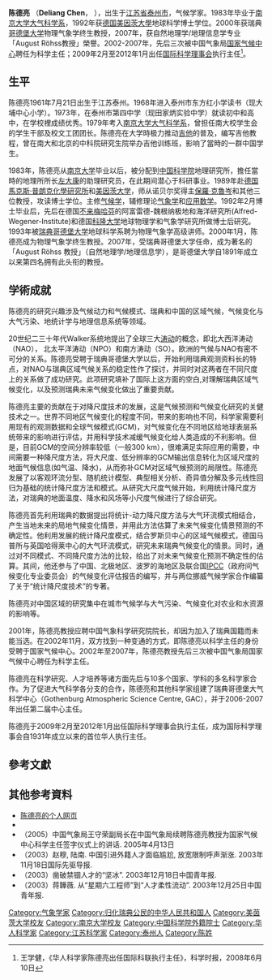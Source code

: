 {{copy edit}}
{{Inappropriate tone |time=2008-12-11T08:35:31+00:00 }}<!-- 本调用由 {{subst:Inappropriate tone/auto}} 自动产生。 -->

'''陈德亮''' （'''Deliang Chen'''， {{bd|1961年|7月21日|}}），出生于[[江苏省|江苏省]][[泰州市|泰州市]]，气候学家。1983年毕业于[[南京大学大气科学系|南京大学大气科学系]]，1992年获[[德国|德国]][[美因茨大學|美因茨大學]]地球科学博士学位。2000年获瑞典[[哥德堡大学|哥德堡大学]]物理气象学终生教授，2007年，获自然地理学/地理信息学专业「August Röhss教授」榮譽。2002-2007年，先后三次被中国气象局[[国家气候中心|国家气候中心]]聘任为科学主任；2009年2月至2012年1月出任[[国际科学理事会|国际科学理事会]]执行主任<ref>王学健，《华人科学家陈德亮出任国际科联执行主任》，科学时报，2008年6月10日</ref>。

==生平==
陈德亮1961年7月21日出生于江苏泰州。1968年进入泰州市东方红小学读书（现大埔中心小学）。1973年，在泰州市第四中学（现田家炳实验中学）就读初中和高中，在学校裡成绩优秀。1979年考入[[南京大学大气科学系|南京大学大气科学系]]，曾担任南大校学生会的学生干部及校文工团团长。陈德亮在大学時极力推动[[吉他|吉他]]的普及，编写吉他教程，曾在南大和北京的中科院研究生院举办吉他训练班，影响了當時的一群中国学生。

1983年，陈德亮从[[南京大学|南京大学]]毕业以后，被分配到[[中国科学院|中国科学院]]地理研究所，擔任當時的地理所所长[[左大康|左大康]]的助理研究员，在此期间潜心于科研事业。1989年赴[[德国|德国]][[馬克斯·普朗克化學研究所|馬克斯·普朗克化學研究所]]和[[美因茨大学|美因茨大学]]，师从诺贝尔奖得主[[保羅·克魯岑|保羅·克魯岑]]和其他三位教授，攻读博士学位。主修[[气候学|气候学]]，辅修理论[[气象学|气象学]]和[[应用数学|应用数学]]。1992年2月博士毕业后，先后在德国[[不来梅哈芬|不来梅哈芬]]的阿富雷德-魏根纳极地和海洋研究所(Alfred-Wegener-Institute)和德国[[科隆大学|科隆大学]]地球物理学和气象学研究所做博士后研究。1993年被[[瑞典|瑞典]][[哥德堡大学|哥德堡大学]]地球科学系聘为物理气象学高级讲师。2000年1月，陈德亮成为物理气象学终生教授。2007年，受瑞典哥德堡大学任命，成为著名的「August Röhss 教授」（自然地理学/地理信息学），是哥德堡大学自1891年成立以来第四名拥有此头衔的教授。

==学術成就==
陈德亮的研究兴趣涉及气候动力和气候模式、瑞典和中国的区域气候，气候变化与大气污染、地统计学与地理信息系统等领域。

20世纪二三十年代Walker系统地提出了全球三大[[涛动|涛动]]的概念，即北大西洋涛动（NAO）， 北太平洋涛动（NPO）和南方涛动（SO）。欧洲的气候与NAO有密不可分的关系。陈德亮受聘于瑞典哥德堡大学以后，开始利用瑞典观测资料长的特点，对NAO与瑞典区域气候关系的稳定性作了探讨，并同时对这两者在不同尺度上的关系做了成功研究。此项研究填补了国际上这方面的空白,对理解瑞典区域气候变化，以及预测瑞典未来气候变化做出了重要贡献。

陈德亮主要的贡献在于对降尺度技术的发展，这是气候预测和气候变化研究的关健技术之一。世界不同地区气候变化的程度不同，带来的影响也不同，科学家需要利用现有的观测数据和全球气候模式(GCM)，对气候变化在不同地区给地球表层系统带来的影响进行评估，并用科学技术减缓气候变化给人类造成的不利影响。但是，目前GCM的空间分辨率较低（一般300 km），很难满足实际应用的需要，中间需要一种降尺度方法，将大尺度、低分辨率的GCM输出信息转化为区域尺度的地面气候信息(如气温、降水)，从而弥补GCM对区域气候预测的局限性。陈德亮发展了以客观环流分型、随机统计模型、典型相关分析、奇异值分解及多元线性回归为基础的统计降尺度方法和模式。从研究大尺度气候开始，利用统计降尺度方法，对瑞典的地面温度、降水和风场等小尺度气候进行了综合研究。

陈德亮首先利用瑞典的数据提出将统计-动力降尺度方法与大气环流模式相结合，产生当地未来的局地气候变化情景，并用此方法估算了未来气候变化情景预测的不确定性。他利用发展的统计降尺度模式，结合罗斯贝中心的区域气候模式，德国马普所与英国哈得莱中心的大气环流模式，研究未来瑞典气候变化的情景。同时，通过对不同模式、不同降尺度方法的比较，给出了对未来气候变化预测不确定性的估算。其间，他还参与了中国、北极地区、波罗的海地区及联合国[[IPCC|IPCC]]（政府间气候变化专业委员会）的气候变化评估报告的编写，并与两位挪威气候学家合作编纂了关于“统计降尺度技术”的专著。

陈德亮对中国区域的研究集中在城市气候学与大气污染、气候变化对农业和水资源的影响等。

2001年，陈德亮教授应聘中国气象科学研究院院长，却因为加入了瑞典国籍而未能当选。在2002年11月，双方找到一种变通的方式，即陈德亮以科学主任的身份受聘于国家气候中心。2002年至2007年，陈德亮教授先后三次被中国气象局国家气候中心聘任为科学主任。

陈德亮在科学研究、人才培养等诸方面先后与10多个国家、学科的多名科学家合作。为了促进大气科学各分支的合作，陈德亮和其他科学家组建了瑞典哥德堡大气科学中心（Gothenburg Atmospheric Science Centre, GAC），并于2006-2007年出任第二届中心主任。

陈德亮于2009年2月至2012年1月出任国际科学理事会执行主任，成为国际科学理事会自1931年成立以来的首位华人执行主任。

==參考文獻==
<div class="references-small">
<references></references>
</div>

==其他参考資料==
{{Citation style}}
*[http://rcg.gvc.gu.se/dc 陈德亮的个人网页] {{Wayback|url=http://rcg.gvc.gu.se/dc |date=20100625123206 }}
*{{cite book|title=科学骄子|editor=中国科学院国际学术交流中心与北京华夏前程国际教育科技中心|year=2006|publisher=原子能出版社}}
*（2005）中国气象局王守荣副局长在中国气象局续聘陈德亮教授为国家气候中心科学主任签字仪式上的讲话. 2005年4月13日
*（2003）赵穆, 陆南. 中国引进外籍人才面临尴尬, 放宽限制呼声渐涨. 2003年11月18日国际先驱导报.
*（2003）凿破禁锢人才的“坚冰”. 2003年12月18日中国青年报.
*（2003）蒋韡薇. 从“星期六工程师”到“人才柔性流动”. 2003年12月25日中国青年报.

{{DEFAULTSORT:C}}
[[Category:气象学家|Category:气象学家]]
[[Category:归化瑞典公民的中华人民共和国人|Category:归化瑞典公民的中华人民共和国人]]
[[Category:美茵茨大学校友|Category:美茵茨大学校友]]
[[Category:南京大学校友|Category:南京大学校友]]
[[Category:中国科学院外籍院士|Category:中国科学院外籍院士]]
[[Category:华人科学家|Category:华人科学家]]
[[Category:江苏科学家|Category:江苏科学家]]
[[Category:泰州人|Category:泰州人]]
[[Category:陈姓|Category:陈姓]]
{{中国科学院外籍院士}}